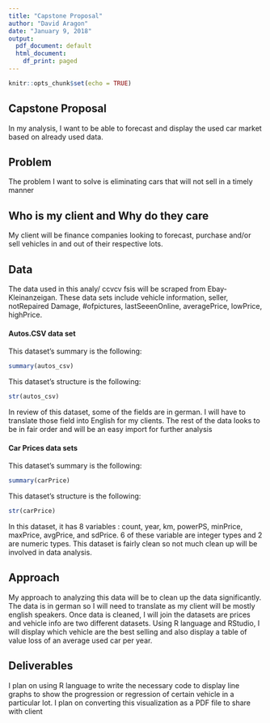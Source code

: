 ```yaml
---
title: "Capstone Proposal"
author: "David Aragon"
date: "January 9, 2018"
output:
  pdf_document: default
  html_document:
    df_print: paged
---
```


```r
knitr::opts_chunk$set(echo = TRUE)
```

## Capstone Proposal 

In my analysis, I want to be able to forecast and display the used car market based on already used data. 


## Problem
The problem I want to solve is eliminating cars that will not sell in a timely manner 

## Who is my client and Why do they care

My client will be finance companies looking to forecast, purchase and/or sell vehicles in and out of their respective lots. 

## Data

The data used in this analy/ ccvcv  fsis will be scraped from Ebay-Kleinanzeigan. These data sets include vehicle information, seller, notRepaired Damage, #ofpictures, lastSeeenOnline, averagePrice, lowPrice, highPrice.

#### Autos.CSV data set

This dataset's summary is the following:
```r
summary(autos_csv)

```

This dataset's structure is the following:
```r
str(autos_csv)

```

In review of this dataset, some of the fields are in german. I will have to translate those field into English for my clients. The rest of the data looks to be in fair order and will be an easy import for further analysis 

#### Car Prices data sets

This dataset's summary is the following:
```r
summary(carPrice)

```

This dataset's structure is the following:
```r
str(carPrice)
```

In this dataset, it has 8 variables : count, year, km, powerPS, minPrice, maxPrice, avgPrice, and sdPrice. 6 of these variable are integer types and 2 are numeric types. This dataset is fairly clean so not much clean up will be involved in data analysis. 

## Approach

My approach to analyzing this data will be to clean up the data significantly. The data is in german so I will need to translate as my client will be mostly english speakers. Once data is cleaned, I will join the datasets are prices and vehicle info are two different datasets. Using R language and RStudio, I will display which vehicle are the best selling and also display a table of value loss of an average used car per year. 

## Deliverables

I plan on using R language to write the necessary code to display line graphs to show the progression or regression of certain vehicle in a particular lot. I plan on converting this visualization as a PDF file to share with client

